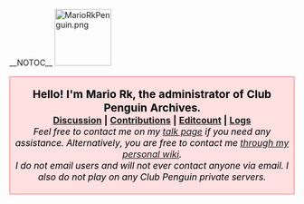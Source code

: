 __NOTOC__
[[File:MarioRkPenguin.png|left|100x100px|link=]]
{| id="mp-upper" style="width: 88%; margin: auto;"
| style="width:55%; border:1px solid #FF7373; background:#FFE0E0; vertical-align:top; color:#000; border-radius:5px;" |
<center><big>'''Hello! I'm Mario Rk, the administrator of Club Penguin Archives.'''</big><br>'''[[User talk:Mario Rk|Discussion]] | [[Special:Contributions/Mario Rk|Contributions]] | [[Special:Editcount/Mario Rk|Editcount]] | [[Special:Log/Mario Rk|Logs]]'''<br>''Feel free to contact me on my [[User talk:Mario Rk|talk page]] if you need any assistance. Alternatively, you are free to contact me <span class="plainlinks">[https://anotsonormalday.fandom.com/wiki/Message_Wall:Mario_Rk through my personal wiki]</span>.<br>I do not email users and will not ever contact anyone via email. I also do not play on any Club Penguin private servers.''</center>
|}
